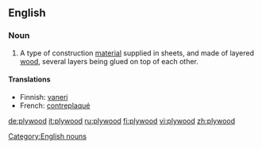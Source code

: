 ==English==

===Noun===
#A type of construction [[material]] supplied in sheets, and made of layered [[wood]], several layers being glued on top of each other.

====Translations====
{{top}}
*Finnish: [[vaneri]]
*French: [[contreplaqué]] {{m}}
{{bottom}}

[[Category:English nouns]]

[[de:plywood]]
[[it:plywood]]
[[ru:plywood]]
[[fi:plywood]]
[[vi:plywood]]
[[zh:plywood]]